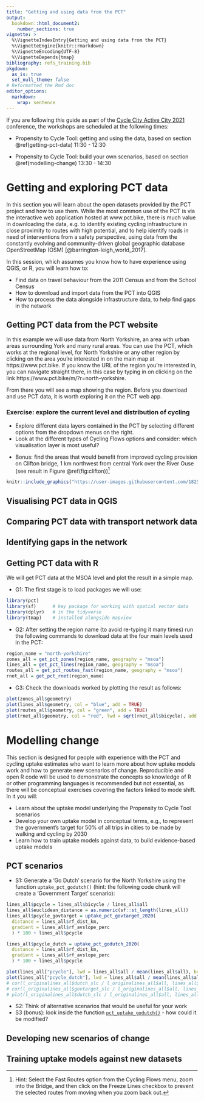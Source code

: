 ```yaml
---
title: "Getting and using data from the PCT"
output:
  bookdown::html_document2:
    number_sections: true
vignette: >
  %\VignetteIndexEntry{Getting and using data from the PCT}
  %\VignetteEngine{knitr::rmarkdown}
  %\VignetteEncoding{UTF-8}
  %\VignetteDepends{tmap} 
bibliography: refs_training.bib
pkgdown:
  as_is: true
  set_null_theme: false
# Reformatted the Rmd doc
editor_options:
  markdown:
    wrap: sentence
---
```



If you are following this guide as part of the [Cycle City Active City 2021](https://hopin.com/events/cycle-active-city-2021) conference, the workshops are scheduled at the following times:

-   Propensity to Cycle Tool: getting and using the data, based on section \@ref(getting-pct-data) 11:30 - 12:30

-   Propensity to Cycle Tool: build your own scenarios, based on section \@ref(modelling-change) 13:30 - 14:30

# Getting and exploring PCT data

<!-- From ccac 2021 -->

In this section you will learn about the open datasets provided by the PCT project and how to use them.
While the most common use of the PCT is via the interactive web application hosted at www.pct.bike, there is much value in downloading the data, e.g. to identify existing cycling infrastructure in close proximity to routes with high potential, and to help identify roads in need of interventions from a safety perspective, using data from the constantly evolving and community-driven global geographic database OpenStreetMap (OSM) [@barrington-leigh_world_2017].

In this session, which assumes you know how to have experience using QGIS, or R, you will learn how to:

-   Find data on travel behaviour from the 2011 Census and from the School Census
-   How to download and import data from the PCT into QGIS
-   How to process the data alongside infrastructure data, to help find gaps in the network

## Getting PCT data from the PCT website

In this example we will use data from North Yorkshire, an area with urban areas surrounding York and many rural areas.
You can use the PCT, which works at the regional level, for North Yorkshire or any other region by clicking on the area you're interested in on the main map at https://www.pct.bike.
If you know the URL of the region you're interested in, you can navigate straight there, in this case by typing in on clicking on the link https://www.pct.bike/m/?r=north-yorkshire.

From there you will see a map showing the region.
Before you download and use PCT data, it is worth exploring it on the PCT web app.

### Exercise: explore the current level and distribution of cycling

- Explore different data layers contained in the PCT by selecting different options from the dropdown menus on the right.
- Look at the different types of Cycling Flows options and consider: which visualisation layer is most useful?

<!-- It depends -->
- Bonus: find the areas that would benefit from improved cycling provision on Clifton bridge, 1 km northwest from central York over the River Ouse (see result in Figure \@ref(fig:clifton))^[
Hint: Select the Fast Routes option from the Cycling Flows menu, zoom into the Bridge, and then click on the Freeze Lines checkbox to prevent the selected routes from moving when you zoom back out.
]

```r
knitr::include_graphics("https://user-images.githubusercontent.com/1825120/130370123-5b8885de-4aed-43b4-8a49-b2f875ffff1b.png")
```


## Visualising PCT data in QGIS

## Comparing PCT data with transport network data

## Identifying gaps in the network

## Getting PCT data with R

We will get PCT data at the MSOA level and plot the result in a simple map.

-   G1: The first stage is to load packages we will use:

```r
library(pct)
library(sf)      # key package for working with spatial vector data
library(dplyr)   # in the tidyverse
library(tmap)    # installed alongside mapview
```

-   G2: After setting the region name (to avoid re-typing it many times) run the following commands to download data at the four main levels used in the PCT:

```r
region_name = "north-yorkshire"
zones_all = get_pct_zones(region_name, geography = "msoa")
lines_all = get_pct_lines(region_name, geography = "msoa")
routes_all = get_pct_routes_fast(region_name, geography = "msoa")
rnet_all = get_pct_rnet(region_name)
```

-   G3: Check the downloads worked by plotting the result as follows:

```r
plot(zones_all$geometry)
plot(lines_all$geometry, col = "blue", add = TRUE)
plot(routes_all$geometry, col = "green", add = TRUE)
plot(rnet_all$geometry, col = "red", lwd = sqrt(rnet_all$bicycle), add = TRUE)
```


# Modelling change

<!-- From ccag 2021 -->

This section is designed for people with experience with the PCT and cycling uptake estimates who want to learn more about how uptake models work and how to generate new scenarios of change.
Reproducible and open R code will be used to demonstrate the concepts so knowledge of R or other programming languages is recommended but not essential, as there will be conceptual exercises covering the factors linked to mode shift.
In it you will:

-   Learn about the uptake model underlying the Propensity to Cycle Tool scenarios
-   Develop your own uptake model in conceptual terms, e.g., to represent the government's target for 50% of all trips in cities to be made by walking and cycling by 2030
-   Learn how to train uptake models against data, to build evidence-based uptake models

## PCT scenarios

-   S1: Generate a 'Go Dutch' scenario for the North Yorkshire using the function `uptake_pct_godutch()` (hint: the following code chunk will create a 'Government Target' scenario):

```r
lines_all$pcycle = lines_all$bicycle / lines_all$all
lines_all$euclidean_distance = as.numeric(sf::st_length(lines_all))
lines_all$pcycle_govtarget = uptake_pct_govtarget_2020(
  distance = lines_all$rf_dist_km,
  gradient = lines_all$rf_avslope_perc
  ) * 100 + lines_all$pcycle
```

```r
lines_all$pcycle_dutch = uptake_pct_godutch_2020(
  distance = lines_all$rf_dist_km,
  gradient = lines_all$rf_avslope_perc
  ) * 100 + lines_all$pcycle
```

```r
plot(lines_all["pcycle"], lwd = lines_all$all / mean(lines_all$all), breaks = c(0, 5, 10, 20, 50))
plot(lines_all["pcycle_dutch"], lwd = lines_all$all / mean(lines_all$all), breaks = c(0, 5, 10, 20, 50))
# cor(l_originalines_all$dutch_slc / l_originalines_all$all, lines_all$pcycle_dutch)
# cor(l_originalines_all$govtarget_slc / l_originalines_all$all, lines_all$pcycle_govtarget)
# plot(l_originalines_all$dutch_slc / l_originalines_all$all, lines_all$pcycle_dutch)
```

-   S2: Think of alternative scenarios that would be useful for your work
-   S3 (bonus): look inside the function [`pct_uptake_godutch()`](https://github.com/ITSLeeds/pct/blob/master/R/uptake.R#L36) - how could it be modified?

## Developing new scenarios of change


## Training uptake models against new datasets
